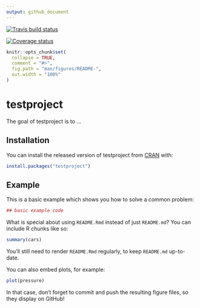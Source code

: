 ```yaml
---
output: github_document
---
```


<!-- README.md is generated from README.Rmd. Please edit that file -->

[![Travis build status](https://travis-ci.org/MishaCivey/testproject.svg?branch=master)](https://travis-ci.org/MishaCivey/testproject)

[![Coverage status](https://codecov.io/gh/MishaCivey/testproject/branch/master/graph/badge.svg)](https://codecov.io/github/MishaCivey/testproject?branch=master)

```r
knitr::opts_chunk$set(
  collapse = TRUE,
  comment = "#>",
  fig.path = "man/figures/README-",
  out.width = "100%"
)
```
# testproject

The goal of testproject is to ...

## Installation

You can install the released version of testproject from [CRAN](https://CRAN.R-project.org) with:

``` r
install.packages("testproject")
```

## Example

This is a basic example which shows you how to solve a common problem:

```r
## basic example code
```

What is special about using `README.Rmd` instead of just `README.md`? You can include R chunks like so:

```r
summary(cars)
```

You'll still need to render `README.Rmd` regularly, to keep `README.md` up-to-date.

You can also embed plots, for example:

```r
plot(pressure)
```

In that case, don't forget to commit and push the resulting figure files, so they display on GitHub!
